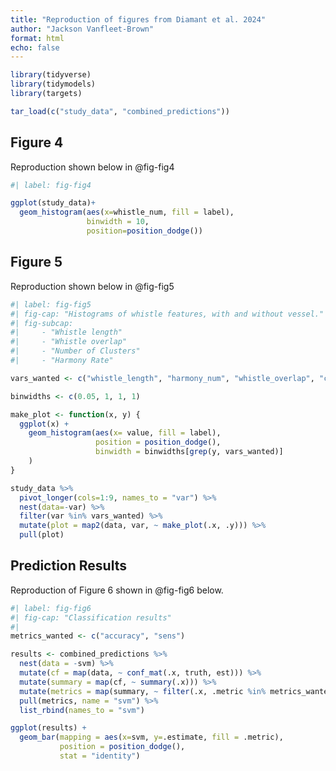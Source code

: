 ```yaml
---
title: "Reproduction of figures from Diamant et al. 2024"
author: "Jackson Vanfleet-Brown"
format: html
echo: false
---
```


```r

library(tidyverse)
library(tidymodels)
library(targets)

tar_load(c("study_data", "combined_predictions"))
```

## Figure 4

Reproduction shown below in @fig-fig4

```r
#| label: fig-fig4

ggplot(study_data)+
  geom_histogram(aes(x=whistle_num, fill = label),
                 binwidth = 10,
                 position=position_dodge())
```

## Figure 5

Reproduction shown below in @fig-fig5

```r
#| label: fig-fig5
#| fig-cap: "Histograms of whistle features, with and without vessel."
#| fig-subcap: 
#|     - "Whistle length"
#|     - "Whistle overlap"
#|     - "Number of Clusters"
#|     - "Harmony Rate"

vars_wanted <- c("whistle_length", "harmony_num", "whistle_overlap", "cluster_num")

binwidths <- c(0.05, 1, 1, 1)

make_plot <- function(x, y) {
  ggplot(x) +
    geom_histogram(aes(x= value, fill = label),
                   position = position_dodge(),
                   binwidth = binwidths[grep(y, vars_wanted)]
    )
}

study_data %>%
  pivot_longer(cols=1:9, names_to = "var") %>%
  nest(data=-var) %>%
  filter(var %in% vars_wanted) %>%
  mutate(plot = map2(data, var, ~ make_plot(.x, .y))) %>%
  pull(plot)


```

## Prediction Results

Reproduction of Figure 6 shown in @fig-fig6 below.

```r
#| label: fig-fig6
#| fig-cap: "Classification results"
#| 
metrics_wanted <- c("accuracy", "sens")

results <- combined_predictions %>%
  nest(data = -svm) %>%
  mutate(cf = map(data, ~ conf_mat(.x, truth, est))) %>%
  mutate(summary = map(cf, ~ summary(.x))) %>%
  mutate(metrics = map(summary, ~ filter(.x, .metric %in% metrics_wanted))) %>%
  pull(metrics, name = "svm") %>%
  list_rbind(names_to = "svm")

ggplot(results) +
  geom_bar(mapping = aes(x=svm, y=.estimate, fill = .metric),
           position = position_dodge(),
           stat = "identity")

```

